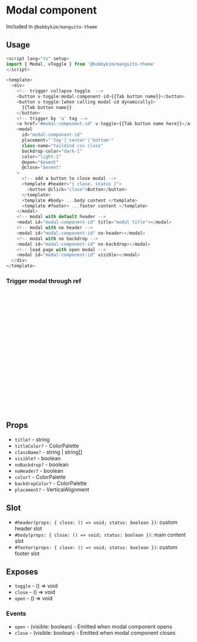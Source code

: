 
<Meta of={Stories} />

# Modal component

Included in `@bobbykim/manguito-theme`

## Usage

```js
<script lang="ts" setup>
import { Modal, vToggle } from '@bobbykim/manguito-theme'
</script>

<template>
  <div>
    <!-- trigger collapse toggle  -->
    <button v-toggle:modal-component-id>{{Tab button name}}</button>
    <button v-toggle:[when calling modal-id dynamically]>
      {{Tab button name}}
    </button>
    <!-- trigger by 'a' tag -->
    <a href="#modal-component-id" v-toggle>{{Tab button name here}}</a>
    <modal
      id="modal-component-id"
      placement="'top'|'center'|'bottom'"
      class-name="taildind css class"
      backdrop-color="dark-1"
      color="light-1"
      @open="$event"
      @close="$event"
    >
      <!-- add a button to close modal -->
      <template #header="{ close, status }">
        <button @click="close">Button</button>
      </template>
      <template #body> ...body content </template>
      <template #footer> ...footer content </template>
    </modal>
    <!-- modal with default header -->
    <modal id="modal-component-id" title="modal title"></modal>
    <!-- modal with no header -->
    <modal id="modal-component-id" no-header></modal>
    <!-- modal with no backdrop -->
    <modal id="modal-component-id" no-backdrop></modal>
    <!-- load page with open modal -->
    <modal id="modal-component-id" visible></modal>
  </div>
</template>
```

<Canvas of={Stories.modalExample} />

### Trigger modal through ref

```js
<script lang="ts" setup>
import { Modal } from '@bobbykim/manguito-theme'
import { ref } from 'vue'

const modalRef = ref<InstanceType<typeof Modal>>()

const handlemodal = () => {
  // toggle modal
  modalRef.value.toggle()
  // open modal
  modalRef.value.open()
  // close modal
  modalRef.value.close()
}
</script>

<template>
  <div>
    <button @click="handleModal">Button Name</button>
    <modal ref="modalRef">...</modal>
  </div>
</template>
```

## Props

- `title?` - string
- `titleColor?` - ColorPalette
- `className?` - string | string[]
- `visible?` - boolean
- `noBackdrop?` - boolean
- `noHeader?` - boolean
- `color?` - ColorPalette
- `backdropColor?` - ColorPalette
- `placement?` - VerticalAlignment

## Slot

- `#header(props: { close: () => void; status: boolean })`: custom header slot
- `#body(props: { close: () => void; status: boolean })`: main content slot
- `#footer(props: { close: () => void; status: boolean })`: custom footer slot

## Exposes

- `toggle` - () => void
- `close` - () => void
- `open` - () => void

### Events

- `open` - (visible: boolean) - Emitted when modal component opens
- `close` - (visible: boolean) - Emitted when modal component closes
